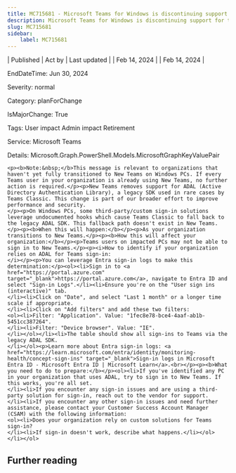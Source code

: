 ```yaml
---
title: MC715681 - Microsoft Teams for Windows is discontinuing support for the legacy ADAL Authentication SDK.
description: Microsoft Teams for Windows is discontinuing support for the legacy ADAL Authentication SDK.
slug: MC715681
sidebar:
    label: MC715681
---
```



| Published | Act by | Last updated |
| Feb 14, 2024 |  | Feb 14, 2024 |

EndDateTime: Jun 30, 2024

Severity: normal

Category: planForChange

IsMajorChange: True

Tags: User impact Admin impact Retirement

Service: Microsoft Teams

Details: Microsoft.Graph.PowerShell.Models.MicrosoftGraphKeyValuePair

```
<p><b>Note:&nbsp;</b>This message is relevant to organizations that haven't yet fully transitioned to New Teams on Windows PCs. If every Teams user in your organization is already using New Teams, no further action is required.</p><p>New Teams removes support for ADAL (Active Directory Authentication Library), a legacy SDK used in rare cases by Teams Classic. This change is part of our broader effort to improve performance and security.
</p><p>On Windows PCs, some third-party/custom sign-in solutions leverage undocumented hooks which cause Teams Classic to fall back to the legacy ADAL SDK. This fallback path doesn't exist in New Teams.</p><p><b>When this will happen:</b></p><p>As your organization transitions to New Teams.</p><p><b>How this will affect your organization:</b></p><p>Teams users on impacted PCs may not be able to sign in to New Teams.</p><p><i>How to identify if your organization relies on ADAL for Teams sign-in:
</i></p><p>You can leverage Entra sign-in logs to make this determination:</p><ol><li>Sign in to <a href="https://portal.azure.com" target="_blank">https://portal.azure.com</a>, navigate to Entra ID and select "Sign-in Logs".</li><li>Ensure you're on the "User sign ins (interactive)" tab.
</li><li>Click on "Date", and select "Last 1 month" or a longer time scale if appropriate.
</li><li>Click on "Add filters" and add these two filters:
<ol><li>Filter: "Application". Value: "1fec8e78-bce4-4aaf-ab1b-5451cc387264".
</li><li>Filter: "Device browser". Value: "IE".
</li></ol></li><li>The table should show all sign-ins to Teams via the legacy ADAL SDK. 
</li></ol><p>Learn more about Entra sign-in logs: <a href="https://learn.microsoft.com/entra/identity/monitoring-health/concept-sign-ins" target="_blank">Sign-in logs in Microsoft Entra ID - Microsoft Entra ID | Microsoft Learn</a>.<br></p><p><b>What you need to do to prepare:</b></p><ol><li>If you've identified any PC in your organization that uses ADAL, try to sign in to New Teams. If this works, you're all set.
</li><li>If you encounter any sign-in issues and are using a third-party solution for sign-in, reach out to the vendor for support.
</li><li>If you encounter any other sign-in issues and need further assistance, please contact your Customer Success Account Manager (CSAM) with the following information:
<ol><li>Does your organization rely on custom solutions for Teams sign-in? 
</li><li>If sign-in doesn't work, describe what happens.</li></ol></li></ol>
```

## Further reading
